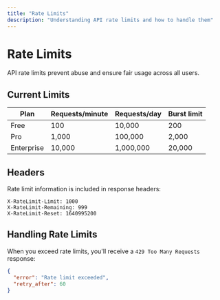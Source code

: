 ```yaml
---
title: "Rate Limits"
description: "Understanding API rate limits and how to handle them"
---
```


# Rate Limits

API rate limits prevent abuse and ensure fair usage across all users.

## Current Limits

| Plan | Requests/minute | Requests/day | Burst limit |
|------|-----------------|--------------|-------------|
| Free | 100 | 10,000 | 200 |
| Pro | 1,000 | 100,000 | 2,000 |
| Enterprise | 10,000 | 1,000,000 | 20,000 |

## Headers

Rate limit information is included in response headers:

```http
X-RateLimit-Limit: 1000
X-RateLimit-Remaining: 999
X-RateLimit-Reset: 1640995200
```

## Handling Rate Limits

When you exceed rate limits, you'll receive a `429 Too Many Requests` response:

```json
{
  "error": "Rate limit exceeded",
  "retry_after": 60
}
```